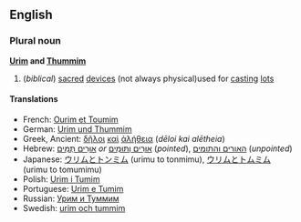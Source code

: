 ==English==
===Plural noun===
{{wikipedia}}
'''[[Urim]] and [[Thummim]]'''
#(''biblical'') [[sacred]] [[device]]s (not always physical)used for [[casting]] [[lots]]

====Translations====
*French: [[Ourim et Toumim]]<!-- seem to be often but not always capitalised -->
*German: [[Urim und Thummim]]
*Greek, Ancient: [[δῆλος|δῆλοι]] [[καί|καὶ]] [[ἀλήθεια]] (''dēloi kai alētheia'')
*Hebrew: [[אוּרִים תֻּמִּים]] ''or'' [[אוּרִים וְתּוּמִים]] (''pointed''), [[האורים והתומים]] (''unpointed'')
*Japanese: [[ウリムとトンミム]] (urimu to tonmimu), [[ウリムとトムミム]] (urimu to tomumimu)
*Polish: [[Urim i Tumim]]
*Portuguese: [[Urim e Tumim]]
*Russian: [[Урим и Туммим]]<!-- seem to be often but not always capitalised -->
*Swedish: [[urim och tummim]]